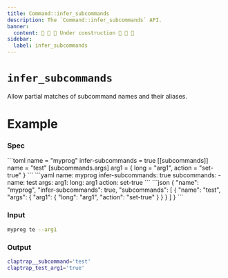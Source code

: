 ```yaml
---
title: Command::infer_subcommands
description: The `Command::infer_subcommands` API.
banner:
  content: 🚧 🚧 🚧 Under construction 🚧 🚧 🚧
sidebar:
  label: infer_subcommands
---
```



# `infer_subcommands` <LinkButton href="https://docs.rs/clap/latest/clap/struct.Command.html#method.infer_subcommands" icon="open-book" variant="minimal"></LinkButton>

<Badge text="since 0.1.0" size="small" />

Allow partial matches of subcommand names and their aliases.

# Example

### Spec

<Tabs syncKey="format">
  <TabItem label="TOML">
```toml
name = "myprog"
infer-subcommands = true
[[subcommands]]
name = "test"
[subcommands.args]
arg1 = { long = "arg1", action = "set-true" }
```
  </TabItem>
  <TabItem label="YAML">
```yaml
name: myprog
infer-subcommands: true
subcommands:
- name: test
  args:
    arg1:
      long: arg1
      action: set-true
```
  </TabItem>
  <TabItem label="JSON">
```json
{
  "name": "myprog",
  "infer-subcommands": true,
  "subcommands": [
    {
      "name": "test",
      "args": {
        "arg1": {
          "long": "arg1",
          "action": "set-true"
        }
      }
    }
  ]
}
```
  </TabItem>
</Tabs>

### Input

```bash
myprog te --arg1
```

### Output

```bash
claptrap__subcommand='test'
claptrap_test_arg1='true'
```

